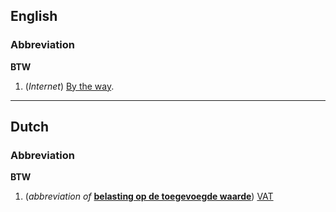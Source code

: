==English==
===Abbreviation===
'''BTW'''

#(''Internet'') [[By the way]].

----
==Dutch==
===Abbreviation===
'''BTW'''

#(''abbreviation of'' '''[[belasting op de toegevoegde waarde]]''') [[VAT]]